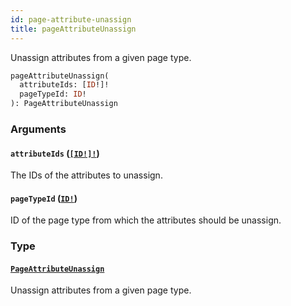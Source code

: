 ```yaml
---
id: page-attribute-unassign
title: pageAttributeUnassign
---
```


Unassign attributes from a given page type.

```graphql
pageAttributeUnassign(
  attributeIds: [ID!]!
  pageTypeId: ID!
): PageAttributeUnassign

```

### Arguments

#### `attributeIds` ([`[ID!]!`](/developer/api-reference/scalars/id))

The IDs of the attributes to unassign.

#### `pageTypeId` ([`ID!`](/developer/api-reference/scalars/id))

ID of the page type from which the attributes should be unassign.

### Type

#### [`PageAttributeUnassign`](/developer/api-reference/objects/page-attribute-unassign)

Unassign attributes from a given page type.
